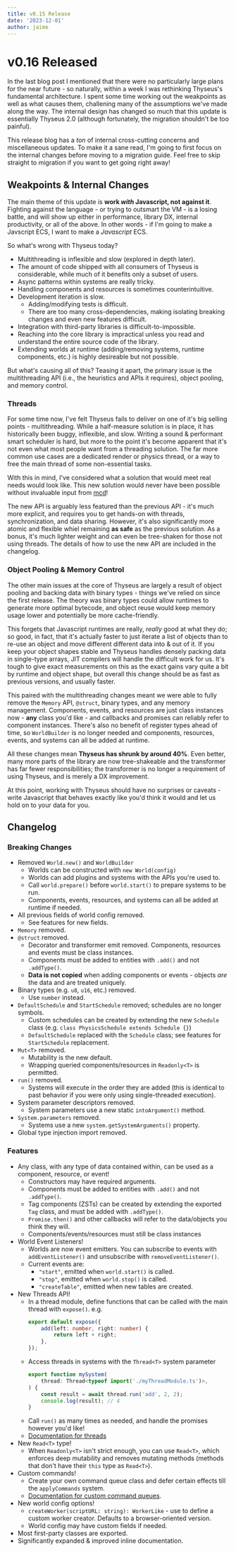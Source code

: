 ```yaml
---
title: v0.15 Release
date: '2023-12-01'
author: jaime
---
```


# v0.16 Released

In the last blog post I mentioned that there were no particularly large plans
for the near future - so naturally, within a week I was rethinking Thyseus's
fundamental architecture. I spent some time working out the weakpoints as well
as what causes them, challening many of the assumptions we've made along the
way. The internal design has changed so much that this update is essentially
Thyseus 2.0 (although fortunately, the migration shouldn't be too painful).

This release blog has a _ton_ of internal cross-cutting concerns and
miscellaneous updates. To make it a sane read, I'm going to first focus on the
internal changes before moving to a migration guide. Feel free to skip straight
to migration if you want to get going right away!

## Weakpoints & Internal Changes

The main theme of this update is **work _with_ Javascript, not against it**.
Fighting against the language - or trying to outsmart the VM - is a losing
battle, and will show up either in performance, library DX, internal
productivity, or all of the above. In other words - if I'm going to make a
Javscript ECS, I want to make a _Javascript_ ECS.

So what's wrong with Thyseus today?

-   Multithreading is inflexible and slow (explored in depth later).
-   The amount of code shipped with all consumers of Thyseus is considerable,
    while much of it benefits only a subset of users.
-   Async patterns within systems are really tricky.
-   Handling components and resources is sometimes counterintuitive.
-   Development iteration is slow.
    -   Adding/modifying tests is difficult.
    -   There are too many cross-dependencies, making isolating breaking changes
        and even new features difficult.
-   Integration with third-party libraries is difficult-to-impossible.
-   Reaching into the core library is impractical unless you read and understand
    the entire source code of the library.
-   Extending worlds at runtime (adding/removing systems, runtime components,
    etc.) is highly desireable but not possible.

But what's causing all of this? Teasing it apart, the primary issue is the
multithreading API (i.e., the heuristics and APIs it requires), object pooling,
and memory control.

### Threads

For some time now, I've felt Thyseus fails to deliver on one of it's big selling
points - multithreading. While a half-measure solution is in place, it has
historically been buggy, inflexible, and slow. Writing a sound & performant
smart scheduler is hard, but more to the point it's become apparent that it's
not even what most people want from a threading solution. The far more common
use cases are a dedicated render or physics thread, or a way to free the main
thread of some non-essential tasks.

With this in mind, I've considered what a solution that would meet real needs
would look like. This new solution would never have been possible without
invaluable input from [mcd](https://github.com/3mcd)!

The new API is arguably less featured than the previous API - it's much more
explicit, and requires you to get hands-on with threads, synchronization, and
data sharing. However, it's also significantly more atomic and flexible whiel
remaining **as safe** as the previous solution. As a bonus, it's much lighter
weight and can even be tree-shaken for those not using threads. The details of
how to use the new API are included in the changelog.

### Object Pooling & Memory Control

The other main issues at the core of Thyseus are largely a result of object
pooling and backing data with binary types - things we've relied on since the
first release. The theory was binary types could allow runtimes to generate more
optimal bytecode, and object reuse would keep memory usage lower and potentially
be more cache-friendly.

This forgets that Javascript runtimes are really, _really_ good at what they do;
so good, in fact, that it's actually faster to just iterate a list of objects
than to re-use an object and move different different data into & out of it. If
you keep your object shapes stable and Thyseus handles densely packing data in
single-type arrays, JIT compilers will handle the difficult work for us. It's
tough to give exact measurements on this as the exact gains vary quite a bit by
runtime and object shape, but overall this change should be as fast as previous
versions, and usually faster.

This paired with the multithreading changes meant we were able to fully remove
the `Memory` API, `@struct`, binary types, and any memory management.
Components, events, and resources are just class instances now - **any** class
you'd like - and callbacks and promises can reliably refer to component
instances. There's also no benefit of register types ahead of time, so
`WorldBuilder` is no longer needed and components, resources, events, and
systems can all be added at runtime.

All these changes mean **Thyseus has shrunk by around 40%**. Even better, many
more parts of the library are now tree-shakeable and the transformer has far
fewer responsibilities; the transformer is no longer a requirement of using
Thyseus, and is merely a DX improvement.

At this point, working with Thyseus should have no surprises or caveats - write
Javascript that behaves exactly like you'd think it would and let us hold on to
your data for you.

## Changelog

### Breaking Changes

-   Removed `World.new()` and `WorldBuilder`
    -   Worlds can be constructed with `new World(config)`
    -   Worlds can add plugins and systems with the APIs you're used to.
    -   Call `world.prepare()` before `world.start()` to prepare systems to be
        run.
    -   Components, events, resources, and systems can all be added at runtime
        if needed.
-   All previous fields of world config removed.
    -   See features for new fields.
-   `Memory` removed.
-   `@struct` removed.
    -   Decorator and transformer emit removed. Components, resources and events
        must be class instances.
    -   Components must be added to entities with `.add()` and not `.addType()`.
    -   **Data is not copied** when adding components or events - objects _are_
        the data and are treated uniquely.
-   Binary types (e.g. `u8`, `u16`, etc.) removed.
    -   Use `number` instead.
-   `DefaultSchedule` and `StartSchedule` removed; schedules are no longer
    symbols.
    -   Custom schedules can be created by extending the new `Schedule` class
        (e.g. `class PhysicsSchedule extends Schedule {}`)
    -   `DefaultSchedule` replaced with the `Schedule` class; see features for
        `StartSchedule` replacement.
-   `Mut<T>` removed.
    -   Mutability is the new default.
    -   Wrapping queried components/resources in `Readonly<T>` is permitted.
-   `run()` removed.
    -   Systems will execute in the order they are added (this is identical to
        past behavior if you were only using single-threaded execution).
-   System parameter descriptors removed.
    -   System parameters use a new static `intoArgument()` method.
-   `System.parameters` removed.
    -   Systems use a new `system.getSystemArguments()` property.
-   Global type injection import removed.

### Features

-   Any class, with any type of data contained within, can be used as a
    component, resource, or event!
    -   Constructors may have required arguments.
    -   Components must be added to entities with `.add()` and not `.addType()`.
    -   Tag components (ZSTs) can be created by extending the exported `Tag`
        class, and must be added with `.addType()`.
    -   `Promise.then()` and other callbacks will refer to the data/objects you
        think they will.
    -   Components/events/resources must still be class instances
-   World Event Listeners!
    -   Worlds are now event emitters. You can subscribe to events with
        `addEventListener()` and unsubscribe with `removeEventListener()`.
    -   Current events are:
        -   `"start"`, emitted when `world.start()` is called.
        -   `"stop"`, emitted when `world.stop()` is called.
        -   `"createTable"`, emitted when new tables are created.
-   New Threads API!
    -   In a thread module, define functions that can be called with the main
        thread with `expose()`. e.g.
        ```ts filename="myThreadModule.ts"
        export default expose({
        	add(left: number, right: number) {
        		return left + right;
        	},
        });
        ```
    -   Access threads in systems with the `Thread<T>` system parameter
        ```ts filename="mainThreadModule.ts"
        export function mySystem(
        	thread: Thread<typeof import('./myThreadModule.ts')>,
        ) {
        	const result = await thread.run('add', 2, 2);
        	console.log(result); // 4
        }
        ```
    -   Call `run()` as many times as needed, and handle the promises however
        you'd like!
    -   [Documentation for threads]()
-   New `Read<T>` type!
    -   When `Readonly<T>` isn't strict enough, you can use `Read<T>`, which
        enforces deep mutability and removes mutating methods (methods that
        don't have their `this` type as `Read<T>`).
-   Custom commands!
    -   Create your own command queue class and defer certain effects till the
        `applyCommands` system.
    -   [Documentation for custom command queues]().
-   New world config options!
    -   `createWorker(scriptURL: string): WorkerLike` - use to define a custom
        worker creator. Defaults to a browser-oriented version.
    -   World config may have custom fields if needed.
-   Most first-party classes are exported.
-   Significantly expanded & improved inline documentation.
